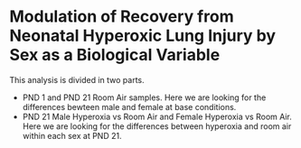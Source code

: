 # Modulation of Recovery from Neonatal Hyperoxic Lung Injury by Sex as a Biological Variable

This analysis is divided in two parts.

- PND 1 and PND 21 Room Air samples. Here we are looking for the differences bewteen male and female at base conditions.
- PND 21 Male Hyperoxia vs Room Air and Female Hyperoxia vs Room Air. Here we are looking for the differences between hyperoxia and room air within each sex at PND 21.